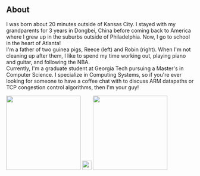 
## About

I was born about 20 minutes outside of Kansas City.
I stayed with my grandparents for 3 years in Dongbei, China before coming back to America where I grew up in the suburbs outside of Philadelphia.
Now, I go to school in the heart of Atlanta!  
I'm a father of two guinea pigs, Reece (left) and Robin (right).
When I'm not cleaning up after them, I like to spend my time working out, playing piano and guitar, and following the NBA.  
Currently, I'm a graduate student at Georgia Tech pursuing a Master's in Computer Science.
I specialize in Computing Systems, so if you're ever looking for someone to have a coffee chat with to discuss ARM datapaths or TCP congestion control algorithms, then I'm your guy!

<img src={reece} width="200"/>
<img src={transparent} width="25"/>
<img src={robin} width="200"/>
